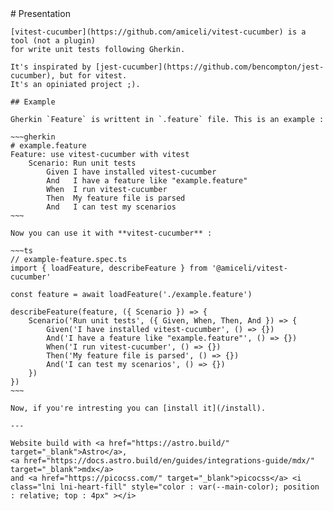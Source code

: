 
<Layout title="vitest-cucumber">
	# Presentation

    [vitest-cucumber](https://github.com/amiceli/vitest-cucumber) is a tool (not a plugin)
    for write unit tests following Gherkin.

    It's inspirated by [jest-cucumber](https://github.com/bencompton/jest-cucumber), but for vitest.
    It's an opiniated project ;).

    ## Example

    Gherkin `Feature` is writtent in `.feature` file. This is an example : 

    ~~~gherkin
    # example.feature
    Feature: use vitest-cucumber with vitest
        Scenario: Run unit tests
            Given I have installed vitest-cucumber
            And   I have a feature like "example.feature"
            When  I run vitest-cucumber
            Then  My feature file is parsed
            And   I can test my scenarios
    ~~~

    Now you can use it with **vitest-cucumber** : 

    ~~~ts
    // example-feature.spec.ts
    import { loadFeature, describeFeature } from '@amiceli/vitest-cucumber'

    const feature = await loadFeature('./example.feature')

    describeFeature(feature, ({ Scenario }) => {
        Scenario('Run unit tests', ({ Given, When, Then, And }) => {
            Given('I have installed vitest-cucumber', () => {})
            And('I have a feature like "example.feature"', () => {})
            When('I run vitest-cucumber', () => {})
            Then('My feature file is parsed', () => {})
            And('I can test my scenarios', () => {})
        })
    })
    ~~~

    Now, if you're intresting you can [install it](/install).

    ---

    Website build with <a href="https://astro.build/" target="_blank">Astro</a>, 
    <a href="https://docs.astro.build/en/guides/integrations-guide/mdx/" target="_blank">mdx</a> 
    and <a href="https://picocss.com/" target="_blank">picocss</a> <i class="lni lni-heart-fill" style="color : var(--main-color); position : relative; top : 4px" ></i>
</Layout>

